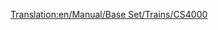 [[Translation:en/Manual/Base Set/Trains/CS4000]]
{{ru/Manual/Base Set/Trains/Поезда|Image=[[File:en/Manual/Base Set/Trains/Cs4000.png]]
|Name=CS4000
|Cost=£26.953 ($53.906)
|Speed=96 км/ч (60 миль/ч)
|Weight=150 т
|Power=4.000 л.с. (2.984 кВт)
|Annual=£2.956 ($5.912)
|Designed=1962
|Lifespan=20
|Capacity=н/д
|Description=Описание еще не было написано для данного поезда. Если вы что-нибудь знаете об этом поезде, отредактируйте эту страницу! 
|Real-life=CS4000 напоминает локомотив [https://www.wikipedia.org/wiki/Krauss-Maffei ML 4000 C'C' Krauss-Maffei ML-4000]. CS расшифровывается как Chris Sawyer.
}}